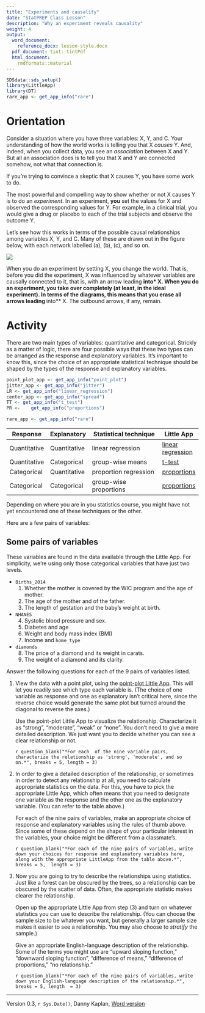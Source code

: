 ```yaml
---
title: "Experiments and causality"
date: "StatPREP Class Lesson"
description: "Why an experiment reveals causality"
weight: 4
output:
  word_document:
    reference_docx: lesson-style.docx
  pdf_document: tint::tintPdf
  html_document:
    rmdformats::material
---
```




```r
SDSdata::sds_setup()
library(LittleApp)
library(DT)
rare_app <- get_app_info("rare")
```

# Orientation

Consider a situation where you have three variables: X, Y, and C. Your understanding of how the world works is telling you that X *causes* Y. And, indeed, when you collect data, you see an *association* between X and Y. But all an  association  does is to tell you that  X and  Y are connected somehow, not what that connection is.

If you're trying to convince a skeptic that X causes Y, you have some work to do. 

The most powerful and compelling way to show whether or not X causes Y is to do an *experiment*. In an experiment, **you** set the values for X and  observed the corresponding values for Y. For example, in a clinical trial, you would give a drug or placebo to  each of the trial subjects and observe the outcome Y. 

Let's see how this works in terms of the possible causal relationships among variables X, Y, and C. Many of these  are drawn out in the figure below, with each network labelled (a),  (b), (c), and so on.

![](/images/many-dags.png)

When you do an experiment by setting X, you change the world. That is, before you did the experiment, X was influenced by whatever variables are causally connected to it, that is, with  an arrow  leading **into* X. When you do an experiment, you take over completely (at least, in the ideal experiment). In terms of the diagrams, this means that you erase all arrows leading **into**  X. The outbound arrows, if any, remain. 


# Activity

There are two main types of variables: quantitative and categorical. Strickly as a matter of logic, there are four possible ways that these two types can be arranged as the response and explanatory variables. It's important to know this, since the choice of an appropriate statistical  technique should be shaped by the types of the response and explanatory variables.

```r
point_plot_app <- get_app_info("point_plot")
jitter_app <- get_app_info("jitter")
LR <- get_app_info("linear_regression") 
center_app <- get_app_info("spread")
TT <- get_app_info("t_test")
PR <-    get_app_info("proportions")

rare_app <- get_app_info("rare")
```


Response     | Explanatory  | Statistical technique   | Little App
-------------|--------------|-------------------------|-------------
Quantitative | Quantitative |  linear regression      | [linear regression](`r LR$url`)
Quantitative | Categorical  |  group-wise means       | [t-test](`r TT$url`)
Categorical  | Quantitative |  proportion regression  | [proportions](`r PR$url`)
Categorical  | Categorical  |  group-wise proportions | [proportions](`r PR$url`)


Depending on where you are in you statistics course, you might have not yet encountered one of these techniques or the other.

Here are a few pairs of variables:

## Some pairs of variables

These variables are found in the data available through the Little App. For simplicity, we're using only those categorical variables that have just two levels.

* `Births_2014`
    1. Whether the mother is covered by the WIC program and the age of mother.
    2. The age of the mother and of the father.
    3. The length of gestation and the baby's weight at birth.
    
* `NHANES`
    4. Systolic blood pressure and sex.
    5. Diabetes and age
    6. Weight and body mass index (BMI)
    7. Income and `home_type`
    
* `diamonds`
    8. The price of a diamond and its weight in carats.
    9. The weight of a diamond and its clarity.


Answer the following questions for each of the 9 pairs of variables listed. 

1. View the data with a point plot, using the [point-plot Little App](`r point_plot_app$url`). This will let you readily see which type each variable is. (The choice of one variable as response and one as explanatory isn't critical here, since the reverse choice would generate the same plot but turned around the diagonal to reverse the axes.)

    Use the point-plot Little App to visualize  the relationship. Characterize it as "strong",  "moderate", "weak" or  "none". You don't need to give a more detailed description. We just want you to decide whether you can see a clear relationship or not.

    `r question_blank("*For each  of the nine variable pairs, characterize the relationship as 'strong', 'moderate', and so on.*", breaks = 5, length = 3)`

3. In order to give a detailed description of the relationship, or sometimes in order to detect any relationship at all, you need to calculate appropriate statistics on the data. For this, you have to pick the appropriate Little App, which often means that you need to designate one variable as the response and the other one as the explanatory variable. (You can refer to the table above.)

    For each of the nine pairs of variables, make an appropriate choice of response and explanatory variables using  the rules of thumb above. Since  some of these depend on the shape of your particular interest in the variables, your choice might be different from a classmate's. 
    
    `r question_blank("*For each of the nine pairs of variables, write down your choices for response and explanatory variables here, along with the appropriate LittleApp from the table above.*", breaks = 5,  length = 3)`
    
4. Now you are going to try to describe the relationships using statistics. Just like a forest can be obscured by the trees, so a relationship can be obscured by the scatter of data. Often, the appropriate statistic makes clearer the relationship.

    Open up the appropriate Little App from step (3) and turn on whatever statistics you can use to describe the relationship. (You can choose the sample size to be whatever you want, but generally a larger sample size makes it easier to see a relationship. You may also choose to *stratify* the sample.)

    Give an appropriate English-language description of the relationship. Some of the terms you might use are "upward sloping function," "downward sloping function", "difference of means," "difference of proportions," "no relationship."
    
    `r question_blank("*For each of the nine pairs of variables, write down your English-language description of the relationship.*",  breaks = 5, length  = 3)`  


----------------------

Version 0.3, `r Sys.Date()`, Danny Kaplan, [Word version](`r paste0("/word-versions/",tools::file_path_sans_ext(knitr::current_input()), ".docx")`) 
